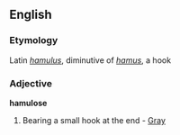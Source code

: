 ==English==

===Etymology===
Latin ''[[hamulus]]'', diminutive of ''[[hamus]]'', a hook
===Adjective===
'''hamulose'''

#Bearing a small hook at the end - [[Gray]]